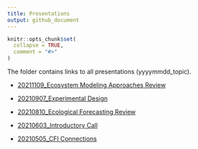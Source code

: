 ```yaml
---
title: Presentations
output: github_document
---
```


<!-- README.md is generated from README.Rmd. Please edit that file -->

```r
knitr::opts_chunk$set(
  collapse = TRUE,
  comment = "#>"
)
```

The folder contains links to all presentations (yyyymmdd_topic). 

- [20211109_Ecosystem Modeling Approaches Review](https://docs.google.com/presentation/d/1dY6zHetwvntF746MkCbkjKP4hqRFB-ZU3iDPDow5GGM/edit?usp=sharing)

- [20210907_Experimental Design](https://docs.google.com/presentation/d/12xTJWyyk6FdXYqhiu7xNpi2EIX_ODdwC0nv_syksDW0/edit?usp=sharing)

- [20210810_Ecological Forecasting Review](https://docs.google.com/presentation/d/1AQfWc4frusvJlX_ywgw2U2nLDFUwkkE42OJi_ocfxLQ/edit?usp=sharing)

- [20210603_Introductory Call](https://docs.google.com/presentation/d/1FvaFvlI3Fst6dvQuSHjnIxXoeJbjc9cxUxTMwsMJXro/edit?usp=sharing)

- [20210505_CFI Connections](https://docs.google.com/presentation/d/1bdE0By0TRivmzpVwJxvLglU8pQCT3BPKdVg3Uciab8w/edit?usp=sharing)


